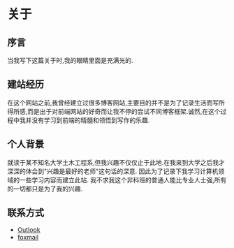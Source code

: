 

# 关于
## 序言
当我写下这篇关于时,我的眼睛里面是充满光的.
## 建站经历
在这个网站之前,我曾经建立过很多博客网站,主要目的并不是为了记录生活而写所得所感,而是出于对前端网站的好奇而让我不停的尝试不同博客框架.诚然,在这个过程中我并没有学习到前端的精髓和领悟到写作的乐趣.  
## 个人背景
就读于某不知名大学土木工程系,但我兴趣不仅仅止于此地.在我来到大学之后我才深深的体会到"兴趣是最好的老师"这句话的深意.
因此为了记录下我学习计算机领域的一些学习内容而建立此站.
我不求我这个非科班的普通人能比专业人士强,所有的一切都只是为了我的兴趣.
## 联系方式
-  [Outlook](Mailto:chenghan-skywalker@outlook.com)
- [foxmail](Mailto:skywalkerch@foxmail.com)
